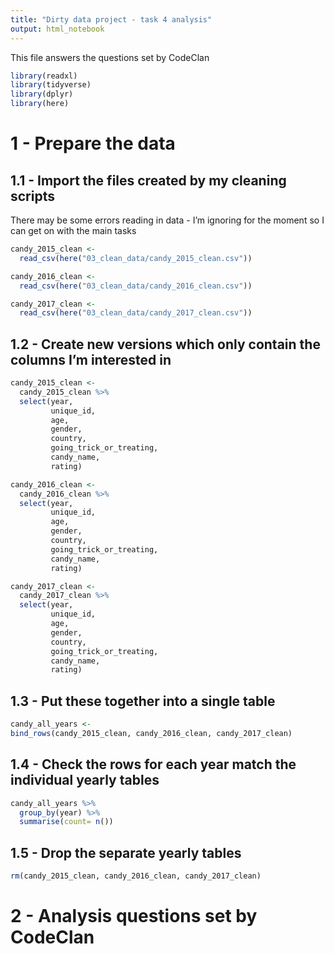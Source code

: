 ```yaml
---
title: "Dirty data project - task 4 analysis"
output: html_notebook
---
```


This file answers the questions set by CodeClan

```r
library(readxl)
library(tidyverse)
library(dplyr)
library(here)
```

# 1 - Prepare the data

## 1.1 - Import the files created by my cleaning scripts
There may be some errors reading in data - I'm ignoring for the moment so I can get on with the main tasks
```r
candy_2015_clean <-
  read_csv(here("03_clean_data/candy_2015_clean.csv"))

candy_2016_clean <-
  read_csv(here("03_clean_data/candy_2016_clean.csv"))

candy_2017_clean <-
  read_csv(here("03_clean_data/candy_2017_clean.csv"))
```


## 1.2 - Create new versions which only contain the columns I'm interested in
```r
candy_2015_clean <-
  candy_2015_clean %>% 
  select(year,
         unique_id,
         age,
         gender,
         country,
         going_trick_or_treating,
         candy_name,
         rating)

candy_2016_clean <-
  candy_2016_clean %>% 
  select(year,
         unique_id,
         age,
         gender,
         country,
         going_trick_or_treating,
         candy_name,
         rating)

candy_2017_clean <-
  candy_2017_clean %>% 
  select(year,
         unique_id,
         age,
         gender,
         country,
         going_trick_or_treating,
         candy_name,
         rating)
```

## 1.3 - Put these together into a single table
```r
candy_all_years <-
bind_rows(candy_2015_clean, candy_2016_clean, candy_2017_clean)
```

## 1.4 - Check the rows for each year match the individual yearly tables
```r
candy_all_years %>% 
  group_by(year) %>% 
  summarise(count= n())
```

## 1.5 - Drop the separate yearly tables
```r
rm(candy_2015_clean, candy_2016_clean, candy_2017_clean)
```



# 2 - Analysis questions set by CodeClan
```r

```

